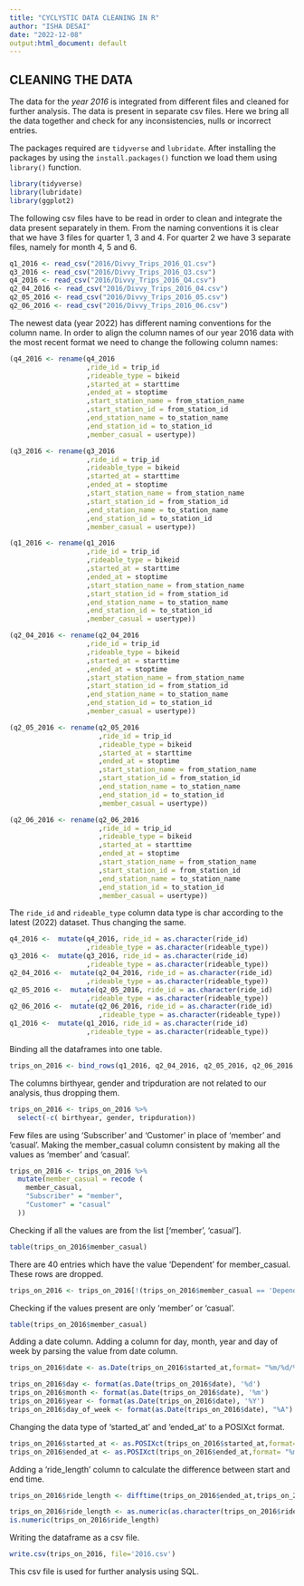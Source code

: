 ---
title: "CYCLYSTIC DATA CLEANING IN R"
author: "ISHA DESAI"
date: "2022-12-08"
output:html_document: default
---


## CLEANING THE DATA

The data for the *year 2016* is integrated from different files and cleaned for further analysis. The data is present in separate csv files. Here we bring all the data together and check for any inconsistencies, nulls or incorrect entries.

The packages required are `tidyverse` and `lubridate`. After installing the packages by using the `install.packages()` function we load them using `library()` function.

```{r}
library(tidyverse)
library(lubridate)
library(ggplot2)
```

The following csv files have to be read in order to clean and integrate the data present separately in them. From the naming conventions it is clear that we have 3 files for quarter 1, 3 and 4. For quarter 2 we have 3 separate files, namely for month 4, 5 and 6.

```{r}

q1_2016 <- read_csv("2016/Divvy_Trips_2016_Q1.csv")
q3_2016 <- read_csv("2016/Divvy_Trips_2016_Q3.csv")
q4_2016 <- read_csv("2016/Divvy_Trips_2016_Q4.csv")
q2_04_2016 <- read_csv("2016/Divvy_Trips_2016_04.csv")
q2_05_2016 <- read_csv("2016/Divvy_Trips_2016_05.csv")
q2_06_2016 <- read_csv("2016/Divvy_Trips_2016_06.csv")
```

The newest data (year 2022) has different naming conventions for the column name. In order to align the column names of our year 2016 data with the most recent format we need to change the following column names:

```{r}
(q4_2016 <- rename(q4_2016
                   ,ride_id = trip_id
                   ,rideable_type = bikeid 
                   ,started_at = starttime  
                   ,ended_at = stoptime  
                   ,start_station_name = from_station_name 
                   ,start_station_id = from_station_id 
                   ,end_station_name = to_station_name 
                   ,end_station_id = to_station_id 
                   ,member_casual = usertype))

(q3_2016 <- rename(q3_2016
                   ,ride_id = trip_id
                   ,rideable_type = bikeid 
                   ,started_at = starttime  
                   ,ended_at = stoptime  
                   ,start_station_name = from_station_name 
                   ,start_station_id = from_station_id 
                   ,end_station_name = to_station_name 
                   ,end_station_id = to_station_id 
                   ,member_casual = usertype))

(q1_2016 <- rename(q1_2016
                   ,ride_id = trip_id
                   ,rideable_type = bikeid 
                   ,started_at = starttime  
                   ,ended_at = stoptime  
                   ,start_station_name = from_station_name 
                   ,start_station_id = from_station_id 
                   ,end_station_name = to_station_name 
                   ,end_station_id = to_station_id 
                   ,member_casual = usertype))

(q2_04_2016 <- rename(q2_04_2016
                   ,ride_id = trip_id
                   ,rideable_type = bikeid 
                   ,started_at = starttime  
                   ,ended_at = stoptime  
                   ,start_station_name = from_station_name 
                   ,start_station_id = from_station_id 
                   ,end_station_name = to_station_name 
                   ,end_station_id = to_station_id 
                   ,member_casual = usertype))

(q2_05_2016 <- rename(q2_05_2016
                      ,ride_id = trip_id
                      ,rideable_type = bikeid 
                      ,started_at = starttime  
                      ,ended_at = stoptime  
                      ,start_station_name = from_station_name 
                      ,start_station_id = from_station_id 
                      ,end_station_name = to_station_name 
                      ,end_station_id = to_station_id 
                      ,member_casual = usertype))

(q2_06_2016 <- rename(q2_06_2016
                      ,ride_id = trip_id
                      ,rideable_type = bikeid 
                      ,started_at = starttime  
                      ,ended_at = stoptime  
                      ,start_station_name = from_station_name 
                      ,start_station_id = from_station_id 
                      ,end_station_name = to_station_name 
                      ,end_station_id = to_station_id 
                      ,member_casual = usertype))


```

The `ride_id` and `rideable_type` column data type is char according to the latest (2022) dataset. Thus changing the same.

```{r}
q4_2016 <-  mutate(q4_2016, ride_id = as.character(ride_id)
                   ,rideable_type = as.character(rideable_type)) 
q3_2016 <-  mutate(q3_2016, ride_id = as.character(ride_id)
                   ,rideable_type = as.character(rideable_type)) 
q2_04_2016 <-  mutate(q2_04_2016, ride_id = as.character(ride_id)
                   ,rideable_type = as.character(rideable_type)) 
q2_05_2016 <-  mutate(q2_05_2016, ride_id = as.character(ride_id)
                   ,rideable_type = as.character(rideable_type))
q2_06_2016 <-  mutate(q2_06_2016, ride_id = as.character(ride_id)
                      ,rideable_type = as.character(rideable_type))
q1_2016 <-  mutate(q1_2016, ride_id = as.character(ride_id)
                   ,rideable_type = as.character(rideable_type))
```

Binding all the dataframes into one table.

```{r}
trips_on_2016 <- bind_rows(q1_2016, q2_04_2016, q2_05_2016, q2_06_2016, q3_2016, q4_2016)
```

The columns birthyear, gender and tripduration are not related to our analysis, thus dropping them. 

```{r}
trips_on_2016 <- trips_on_2016 %>%  
  select(-c( birthyear, gender, tripduration))
```

Few files are using 'Subscriber' and 'Customer' in place of 'member' and 'casual'. Making the member_casual column consistent by making all the values as 'member' and 'casual'.

```{r}
trips_on_2016 <- trips_on_2016 %>% 
  mutate(member_casual = recode (
    member_casual, 
    "Subscriber" = "member",
    "Customer" = "casual"
  ))
```


Checking if all the values are from the list ['member', 'casual'].
```{r}
table(trips_on_2016$member_casual)

```

There are 40 entries which have the value 'Dependent' for member_casual. These rows are dropped.
```{r}
trips_on_2016 <- trips_on_2016[!(trips_on_2016$member_casual == 'Dependent'),]
```

Checking if the values present are only 'member' or 'casual'.
```{r}
table(trips_on_2016$member_casual)

```

Adding a date column. Adding a column for day, month, year and day of week by parsing the value from date column.
```{r}
trips_on_2016$date <- as.Date(trips_on_2016$started_at,format= "%m/%d/%Y %H:%M")

trips_on_2016$day <- format(as.Date(trips_on_2016$date), '%d')
trips_on_2016$month <- format(as.Date(trips_on_2016$date), '%m')
trips_on_2016$year <- format(as.Date(trips_on_2016$date), '%Y')
trips_on_2016$day_of_week <- format(as.Date(trips_on_2016$date), "%A")
```


Changing the data type of 'started_at' and 'ended_at' to a POSIXct format.
```{r}
trips_on_2016$started_at <- as.POSIXct(trips_on_2016$started_at,format= "%m/%d/%Y %H:%M")
trips_on_2016$ended_at <- as.POSIXct(trips_on_2016$ended_at,format= "%m/%d/%Y %H:%M")

```

Adding a 'ride_length' column to calculate the difference between start and end time.

```{r}
trips_on_2016$ride_length <- difftime(trips_on_2016$ended_at,trips_on_2016$started_at)

trips_on_2016$ride_length <- as.numeric(as.character(trips_on_2016$ride_length))
is.numeric(trips_on_2016$ride_length)
```

Writing the dataframe as a csv file.
```{r}

write.csv(trips_on_2016, file='2016.csv')
```

This csv file is used for further analysis using SQL.